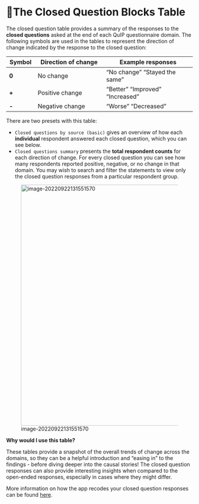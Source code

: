 # 🧪The Closed Question Blocks Table

The closed question table provides a summary of the responses to the **closed questions** asked at the end of each QuIP questionnaire domain. The following symbols are used in the tables to represent the direction of change indicated by the response to the closed question:

| **Symbol** | **Direction  of change** | **Example  responses**          |
| ---------- | ------------------------ | ------------------------------- |
| **0**      | No change                | “No change” “Stayed the same”   |
| **+**      | Positive change          | “Better” “Improved” “Increased” |
| **-**      | Negative change          | “Worse” “Decreased”             |

There are two presets with this table:

- `Closed questions by source (basic)`  gives an overview of how each **individual** respondent answered each closed question, which you can see below.
- `Closed questions summary` presents the **total respondent counts** for each direction of change. For every closed question you can see how many respondents reported positive, negative, or no change in that domain. You may wish to search and filter the statements to view only the closed question responses from a particular respondent group.

![image-20220922131551570](C:\Users\hanna\AppData\Roaming\Typora\typora-user-images\image-20220922131551570.png){width=650}

**Why would I use this table?**

These tables provide a snapshot of the overall trends of change across the domains, so they can be a helpful introduction and “easing in” to the findings - before diving deeper into the causal stories! The closed question responses can also provide interesting insights when compared to the open-ended responses, especially in cases where they might differ. 

More information on how the app recodes your closed question responses can be found [here](https://guide.causalmap.app/importing-your-data-special-cases.html?q=recodes#quip-recodes-for-closed-questions---live-link).

